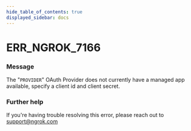 ```yaml
---
hide_table_of_contents: true
displayed_sidebar: docs
---
```



# ERR_NGROK_7166

### Message

The "`PROVIDER`" OAuth Provider does not currently have a managed app available, specify a client id and client secret.

### Further help

If you're having trouble resolving this error, please reach out to [support@ngrok.com](mailto:support@ngrok.com?subject=Help%20with%20ERR_NGROK_7166)

<ErrorDetails error="err_ngrok_7166" />
